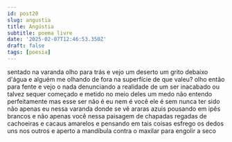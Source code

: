 ```yaml
---
id: post20
slug: angustia
title: Angústia
subtitle: poema livre
date: '2025-02-07T12:46:53.350Z'
draft: false
tags: [poesia]
---
```

sentado na varanda olho para trás e vejo um deserto um grito debaixo d'água
e alguém me olhando de fora na superfície de que valeu? olho então para fente e vejo o nada
denunciando a realidade de um ser inacabado ou talvez sequer começado
e metido no meio deles um medo não entendo perfeitamente mas esse
ser não é eu nem é você ele é sem nunca ter sido não apenas eu nessa varanda donde se vê
araras azuis pousando em ipês brancos e não apenas você
nessa paisagem de chapadas regadas de cachoeiras e cacaus amarelos e pensando em tais
coisas esfrego os dedos uns
nos outros e aperto a mandíbula contra o maxilar para engolir a seco
